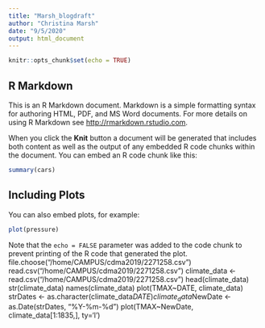 ```yaml
---
title: "Marsh_blogdraft"
author: "Christina Marsh"
date: "9/5/2020"
output: html_document
---
```


```r
knitr::opts_chunk$set(echo = TRUE)
```

## R Markdown

This is an R Markdown document. Markdown is a simple formatting syntax for authoring HTML, PDF, and MS Word documents. For more details on using R Markdown see <http://rmarkdown.rstudio.com>.

When you click the **Knit** button a document will be generated that includes both content as well as the output of any embedded R code chunks within the document. You can embed an R code chunk like this:

```r
summary(cars)
```

## Including Plots

You can also embed plots, for example:

```r
plot(pressure)
```

Note that the `echo = FALSE` parameter was added to the code chunk to prevent printing of the R code that generated the plot.
file.choose("/home/CAMPUS/cdma2019/2271258.csv")
read.csv("/home/CAMPUS/cdma2019/2271258.csv")
climate_data <- read.csv("/home/CAMPUS/cdma2019/2271258.csv")
head(climate_data)
str(climate_data)
names(climate_data)
plot(TMAX~DATE, climate_data)
strDates <- as.character(climate_data$DATE)
climate_data$NewDate <- as.Date(strDates, "%Y-%m-%d")
plot(TMAX~NewDate, climate_data[1:1835,], ty='l')

